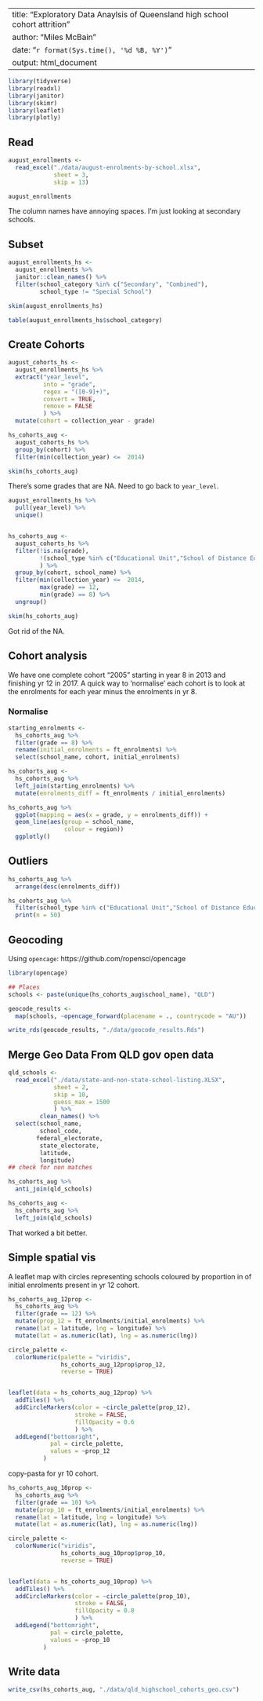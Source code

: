
---
title: "Exploratory Data Anaylsis of Queensland high school cohort attrition"
author: "Miles McBain"
date: "`r format(Sys.time(), '%d %B, %Y')`"
output: html_document
---

```r
library(tidyverse)
library(readxl)
library(janitor)
library(skimr)
library(leaflet)
library(plotly)
```

## Read
```r
august_enrollments <-
  read_excel("./data/august-enrolments-by-school.xlsx",
             sheet = 3,
             skip = 13)

august_enrollments
```

The column names have annoying spaces. I'm just looking at secondary schools.

## Subset

```r
august_enrollments_hs <-
  august_enrollments %>%
  janitor::clean_names() %>%
  filter(school_category %in% c("Secondary", "Combined"),
         school_type != "Special School")

skim(august_enrollments_hs)

table(august_enrollments_hs$school_category)
```

## Create Cohorts

```r
august_cohorts_hs <-
  august_enrollments_hs %>%
  extract("year_level",
          into = "grade",
          regex = "([0-9]+)",
          convert = TRUE,
          remove = FALSE
          ) %>%
  mutate(cohort = collection_year - grade)

hs_cohorts_aug <-
  august_cohorts_hs %>%
  group_by(cohort) %>%
  filter(min(collection_year) <=  2014)

skim(hs_cohorts_aug)
```
There's some grades that are NA. Need to go back to `year_level`.

```r
august_enrollments_hs %>%
  pull(year_level) %>%
  unique()


hs_cohorts_aug <-
  august_cohorts_hs %>%
  filter(!is.na(grade),
         !(school_type %in% c("Educational Unit","School of Distance Education"))
         ) %>%
  group_by(cohort, school_name) %>%
  filter(min(collection_year) <=  2014,
         max(grade) == 12,
         min(grade) == 8) %>%
  ungroup()

skim(hs_cohorts_aug)
 ```

Got rid of the NA.

## Cohort analysis
We have one complete cohort "2005" starting in year 8 in 2013 and finishing yr
12 in 2017. A quick way to 'normalise' each cohort is to look at the enrolments
for each year minus the enrolments in yr 8.

### Normalise

```r
starting_enrolments <-
  hs_cohorts_aug %>%
  filter(grade == 8) %>%
  rename(initial_enrolments = ft_enrolments) %>%
  select(school_name, cohort, initial_enrolments)

hs_cohorts_aug <-
  hs_cohorts_aug %>%
  left_join(starting_enrolments) %>%
  mutate(enrolments_diff = ft_enrolments / initial_enrolments)

hs_cohorts_aug %>%
  ggplot(mapping = aes(x = grade, y = enrolments_diff)) +
  geom_line(aes(group = school_name,
                colour = region))
  ggplotly()
```

## Outliers

```r
hs_cohorts_aug %>%
  arrange(desc(enrolments_diff))

hs_cohorts_aug %>%
  filter(school_type %in% c("Educational Unit","School of Distance Education")) %>%
  print(n = 50)


```


## Geocoding

Using `opencage`: https://github.com/ropensci/opencage

```r
library(opencage)

## Places
schools <- paste(unique(hs_cohorts_aug$school_name), "QLD")

geocode_results <-
  map(schools, ~opencage_forward(placename = ., countrycode = "AU"))

write_rds(geocode_results, "./data/geocode_results.Rds")
```
## Merge Geo Data From QLD gov open data

```r
qld_schools <-
  read_excel("./data/state-and-non-state-school-listing.XLSX",
             sheet = 2,
             skip = 10,
             guess_max = 1500
             ) %>%
         clean_names() %>%
  select(school_name,
         school_code,
        federal_electorate,
         state_electorate,
         latitude,
         longitude)
## check for non matches

hs_cohorts_aug %>%
  anti_join(qld_schools)

hs_cohorts_aug <-
  hs_cohorts_aug %>%
  left_join(qld_schools)

```

That worked a bit better.

## Simple spatial vis

A leaflet map with circles representing schools coloured by proportion in of initial enrolments present in yr 12 cohort.

```r
hs_cohorts_aug_12prop <- 
  hs_cohorts_aug %>%
  filter(grade == 12) %>%
  mutate(prop_12 = ft_enrolments/initial_enrolments) %>%
  rename(lat = latitude, lng = longitude) %>%
  mutate(lat = as.numeric(lat), lng = as.numeric(lng))

circle_palette <-
  colorNumeric(palette = "viridis",
               hs_cohorts_aug_12prop$prop_12,
               reverse = TRUE)


leaflet(data = hs_cohorts_aug_12prop) %>%
  addTiles() %>%
  addCircleMarkers(color = ~circle_palette(prop_12),
                   stroke = FALSE,
                   fillOpacity = 0.6
                   ) %>%
  addLegend("bottomright",
            pal = circle_palette,
            values = ~prop_12
          )
```
copy-pasta for yr 10 cohort.
```r
hs_cohorts_aug_10prop <- 
  hs_cohorts_aug %>%
  filter(grade == 10) %>%
  mutate(prop_10 = ft_enrolments/initial_enrolments) %>%
  rename(lat = latitude, lng = longitude) %>%
  mutate(lat = as.numeric(lat), lng = as.numeric(lng))

circle_palette <-
  colorNumeric("viridis",
               hs_cohorts_aug_10prop$prop_10,
               reverse = TRUE)


leaflet(data = hs_cohorts_aug_10prop) %>%
  addTiles() %>%
  addCircleMarkers(color = ~circle_palette(prop_10),
                   stroke = FALSE,
                   fillOpacity = 0.8
                   ) %>%
  addLegend("bottomright",
            pal = circle_palette,
            values = ~prop_10
          )
```

## Write data

```r
write_csv(hs_cohorts_aug, "./data/qld_highschool_cohorts_geo.csv")
```
